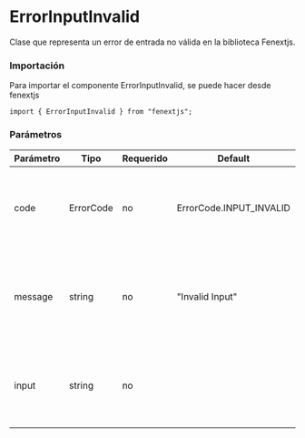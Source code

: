 # ErrorInputInvalid

Clase que representa un error de entrada no válida en la biblioteca Fenextjs.

### Importación

Para importar el componente ErrorInputInvalid, se puede hacer desde fenextjs

```tsx copy
import { ErrorInputInvalid } from "fenextjs";
```

### Parámetros

| Parámetro | Tipo      | Requerido | Default                 | Descripcion                                                                                 |
| --------- | --------- | --------- | ----------------------- | ------------------------------------------------------------------------------------------- |
| code      | ErrorCode | no        | ErrorCode.INPUT_INVALID | Código de error específico que indica que la entrada proporcionada no es válida.            |
| message   | string    | no        | "Invalid Input"         | Mensaje de error que describe la naturaleza del error relacionado con la entrada no válida. |
| input     | string    | no        |                         | Texto opcional que proporciona información sobre la entrada que causó el error.             |
